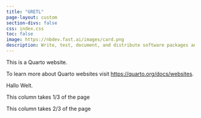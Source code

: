 ```yaml
---
title: "GRETL"
page-layout: custom
section-divs: false
css: index.css
toc: false
image: https://nbdev.fast.ai/images/card.png
description: Write, test, document, and distribute software packages and technical articles — all in one place, your notebook.
---
```


This is a Quarto website.

To learn more about Quarto websites visit <https://quarto.org/docs/websites>.

Hallo Welt.

::: {.grid}

::: {.g-col-4}
This column takes 1/3 of the page
:::

::: {.g-col-8}
This column takes 2/3 of the page
:::

:::
